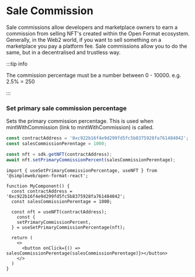 
# Sale Commission

Sale commissions allow developers and marketplace owners to earn a commission from selling NFT's created within the Open Format ecosystem. Generally, in the Web2 world, if you want to sell something on a marketplace you pay a platform fee. Sale commissions allow you to do the same, but in a decentralised and trustless way.

:::tip info

The commission percentage must be a number between 0 - 10000. e.g. 2.5% = 250

:::

### Set primary sale commission percentage

Sets the primary commission percentage. This is used when mintWithCommission (link to mintWithCommission) is called.

<Tabs groupId="sdk">
<TabItem value="js" label="JavaScript">

```jsx
const contractAddress = '0xc922b16f4e9d299fd5fc5b8375928fa761484042';
const salesCommissionPerentage = 1000;

const nft = sdk.getNFT(contractAddress);
await nft.setPrimaryCommissionPercent(salesCommissionPerentage);
```
</TabItem>
<TabItem value="react" label="React">


```tsx
import { useSetPrimaryCommissionPercentage, useNFT } from '@simpleweb/open-format-react';

function MyComponent() {
  const contractAddress = '0xc922b16f4e9d299fd5fc5b8375928fa761484042';
  const salesCommissionPerentage = 1000;

  const nft = useNFT(contractAddress);
    const {
    setPrimaryCommissionPercent,
  } = useSetPrimaryCommissionPercentage(nft);

  return (
    <>
      <button onClick={() => salesCommissionPerentage(salesCommissionPerentage)}></button>
    </>
  )
}
```
</TabItem>
</Tabs>
